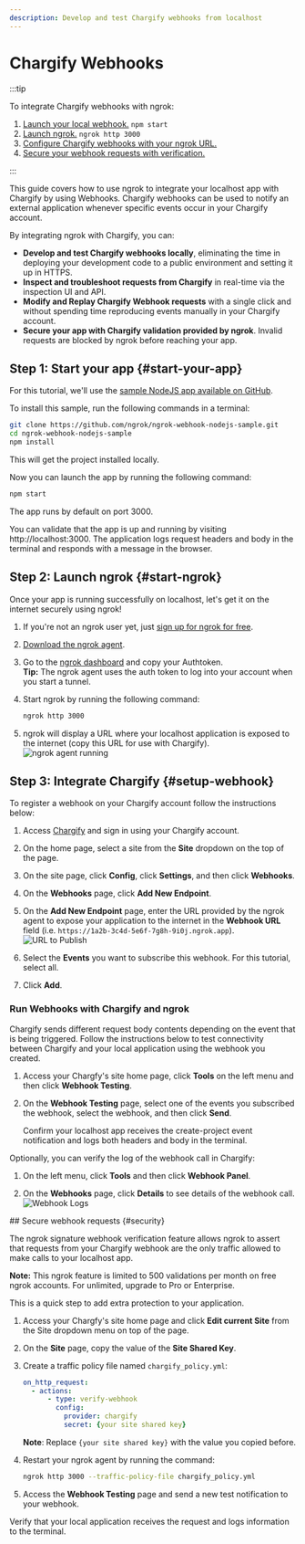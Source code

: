 ```yaml
---
description: Develop and test Chargify webhooks from localhost
---
```



# Chargify Webhooks

:::tip

To integrate Chargify webhooks with ngrok:

1. [Launch your local webhook.](#start-your-app) `npm start`
1. [Launch ngrok.](#start-ngrok) `ngrok http 3000`
1. [Configure Chargify webhooks with your ngrok URL.](#setup-webhook)
1. [Secure your webhook requests with verification.](#security)

:::

This guide covers how to use ngrok to integrate your localhost app with Chargify by using Webhooks.
Chargify webhooks can be used to notify an external application whenever specific events occur in your Chargify account.

By integrating ngrok with Chargify, you can:

- **Develop and test Chargify webhooks locally**, eliminating the time in deploying your development code to a public environment and setting it up in HTTPS.
- **Inspect and troubleshoot requests from Chargify** in real-time via the inspection UI and API.
- **Modify and Replay Chargify Webhook requests** with a single click and without spending time reproducing events manually in your Chargify account.
- **Secure your app with Chargify validation provided by ngrok**. Invalid requests are blocked by ngrok before reaching your app.

## **Step 1**: Start your app {#start-your-app}

For this tutorial, we'll use the [sample NodeJS app available on GitHub](https://github.com/ngrok/ngrok-webhook-nodejs-sample).

To install this sample, run the following commands in a terminal:

```bash
git clone https://github.com/ngrok/ngrok-webhook-nodejs-sample.git
cd ngrok-webhook-nodejs-sample
npm install
```

This will get the project installed locally.

Now you can launch the app by running the following command:

```bash
npm start
```

The app runs by default on port 3000.

You can validate that the app is up and running by visiting http://localhost:3000. The application logs request headers and body in the terminal and responds with a message in the browser.

## **Step 2**: Launch ngrok {#start-ngrok}

Once your app is running successfully on localhost, let's get it on the internet securely using ngrok!

1. If you're not an ngrok user yet, just [sign up for ngrok for free](https://ngrok.com/signup).

1. [Download the ngrok agent](https://download.ngrok.com).

1. Go to the [ngrok dashboard](https://dashboard.ngrok.com) and copy your Authtoken. <br />
   **Tip:** The ngrok agent uses the auth token to log into your account when you start a tunnel.
1. Start ngrok by running the following command:

   ```bash
   ngrok http 3000
   ```

1. ngrok will display a URL where your localhost application is exposed to the internet (copy this URL for use with Chargify).
   ![ngrok agent running](/img/integrations/launch_ngrok_tunnel.png)

## **Step 3**: Integrate Chargify {#setup-webhook}

To register a webhook on your Chargify account follow the instructions below:

1. Access [Chargify](https://www.chargify.com/) and sign in using your Chargify account.

1. On the home page, select a site from the **Site** dropdown on the top of the page.

1. On the site page, click **Config**, click **Settings**, and then click **Webhooks**.

1. On the **Webhooks** page, click **Add New Endpoint**.

1. On the **Add New Endpoint** page, enter the URL provided by the ngrok agent to expose your application to the internet in the **Webhook URL** field (i.e. `https://1a2b-3c4d-5e6f-7g8h-9i0j.ngrok.app`).
   ![URL to Publish](../img/ngrok_url_configuration_chargify.png)

1. Select the **Events** you want to subscribe this webhook. For this tutorial, select all.

1. Click **Add**.

### Run Webhooks with Chargify and ngrok

Chargify sends different request body contents depending on the event that is being triggered.
Follow the instructions below to test connectivity between Chargify and your local application using the webhook you created.

1. Access your Chargfy's site home page, click **Tools** on the left menu and then click **Webhook Testing**.

1. On the **Webhook Testing** page, select one of the events you subscribed the webhook, select the webhook, and then click **Send**.

   Confirm your localhost app receives the create-project event notification and logs both headers and body in the terminal.

Optionally, you can verify the log of the webhook call in Chargify:

1. On the left menu, click **Tools** and then click **Webhook Panel**.

1. On the **Webhooks** page, click **Details** to see details of the webhook call.
   ![Webhook Logs](../img/ngrok_logs_chargify.png)

<InspectingRequests />

<ReplayingRequests />
## Secure webhook requests {#security}

The ngrok signature webhook verification feature allows ngrok to assert that requests from your Chargify webhook are the only traffic allowed to make calls to your localhost app.

**Note:** This ngrok feature is limited to 500 validations per month on free ngrok accounts. For unlimited, upgrade to Pro or Enterprise.

This is a quick step to add extra protection to your application.

1. Access your Chargfy's site home page and click **Edit current Site** from the Site dropdown menu on top of the page.

1. On the **Site** page, copy the value of the **Site Shared Key**.

1. Create a traffic policy file named `chargify_policy.yml`:

   ```yaml
   on_http_request:
     - actions:
         - type: verify-webhook
           config:
             provider: chargify
             secret: {your site shared key}
   ```

   **Note**: Replace `{your site shared key}` with the value you copied before.

1. Restart your ngrok agent by running the command:

   ```bash
   ngrok http 3000 --traffic-policy-file chargify_policy.yml
   ```

1. Access the **Webhook Testing** page and send a new test notification to your webhook.

Verify that your local application receives the request and logs information to the terminal.
